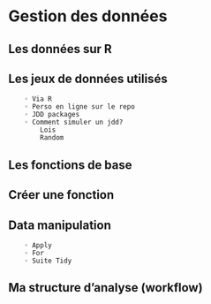 # Gestion des données

## Les données sur R


## Les jeux de données utilisés 
        ◦ Via R
        ◦ Perso en ligne sur le repo
        ◦ JDD packages
        ◦ Comment simuler un jdd?
            Lois 
            Random 

## Les fonctions de base


## Créer une fonction



## Data manipulation
        ◦ Apply
        ◦ For
        ◦ Suite Tidy


## Ma structure d’analyse (workflow)